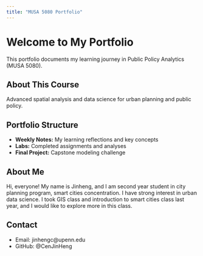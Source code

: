 ```yaml
---
title: "MUSA 5080 Portfolio"
---
```


# Welcome to My Portfolio

This portfolio documents my learning journey in Public Policy Analytics (MUSA 5080).

## About This Course
Advanced spatial analysis and data science for urban planning and public policy.

## Portfolio Structure
- **Weekly Notes:** My learning reflections and key concepts
- **Labs:** Completed assignments and analyses
- **Final Project:** Capstone modeling challenge

## About Me
Hi, everyone! My name is Jinheng, and I am second year student in city planning program, smart cities concentration. I have strong interest in urban data science. I took GIS class and introduction to smart cities class last year, and I would like to explore more in this class. 

## Contact
- Email: jinhengc@upenn.edu
- GitHub: @CenJinHeng
